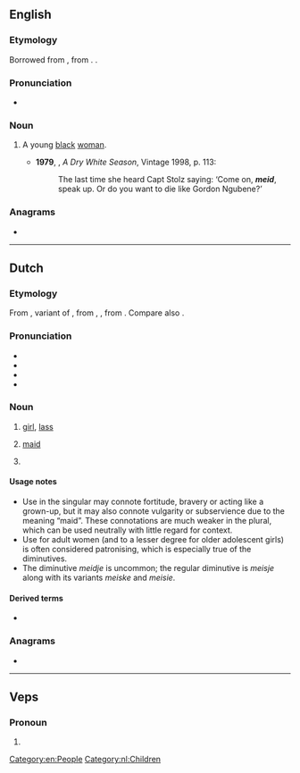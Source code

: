 {{also|méid}}
==English==

===Etymology===
Borrowed from {{bor|en|af|meid}}, from {{der|en|nl|meid}}. {{doublet|en|maid}}.

===Pronunciation===
* {{a|S Africa|UK}} {{IPA|/meɪt/|lang=en}}

===Noun===
{{en-noun|meide}}

# {{lb|en|South Africa|offensive}} A young [[black]] [[woman]]. {{defdate|from 20th c.}}
#* '''1979''', {{w|André Brink}}, ''A Dry White Season'', Vintage 1998, p. 113:
#*: The last time she heard Capt Stolz saying: ‘Come on, '''''meid''''', speak up. Or do you want to die like Gordon Ngubene?’

===Anagrams===
* {{anagrams|en|a=deim|Demi|Diem|Dime|demi|demi-|dime|idem}}

[[Category:en:People]]

----

==Dutch==
{{wp|lang=nl|Meid (persoon)}}

===Etymology===
From {{inh|nl|dum|meit}}, variant of {{m|dum|meget}}, from {{inh|nl|odt|*megith}}, {{m|odt|*magath}}, from {{inh|nl|gem-pro|*magaþs}}. Compare also {{m|nl|maagd}}.

===Pronunciation===
* {{IPA|/mɛi̯t/|lang=nl}}
* {{audio|Nl-meid.ogg|Audio|lang=nl}}
* {{hyphenation|lang=nl|meid}}
* {{rhyme|lang=nl|ɛi̯t}}

===Noun===
{{nl-noun|f|-en|meisje|dim2=meiske|dim3=meidje}}

# [[girl]], [[lass]]
#:{{ux|nl|De '''meiden''' hadden afgelopen zaterdag een zwemwedstrijd.|The '''girls''' had a swimming match last Saturday.}}
#:{{ux|nl|Goed gedaan, '''meid'''!|Well done, '''girl'''!|inline=1}}
# [[maid]]
#: {{syn|nl|bode|deerne|dienstbode|dienstmaagd}}
# {{n-g|Commonly used as an address for female pets, especially female dogs.}}
#:{{ux|nl|Brave '''meid'''!|Good '''girl'''!|inline=1}}

====Usage notes====
* Use in the singular may connote fortitude, bravery or acting like a grown-up, but it may also connote vulgarity or subservience due to the meaning “maid”. These connotations are much weaker in the plural, which can be used neutrally with little regard for context.
* Use for adult women (and to a lesser degree for older adolescent girls) is often considered patronising, which is especially true of the diminutives.
* The diminutive ''meidje'' is uncommon; the regular diminutive is ''meisje'' along with its variants ''meiske'' and ''meisie''.

====Derived terms====
* {{l|nl|meis}}

===Anagrams===
* {{anagrams|nl|idem}}

[[Category:nl:Children]]

----

==Veps==

===Pronoun===
{{head|vep|pronoun form}}

# {{inflection of|mö||par|lang=vep}}